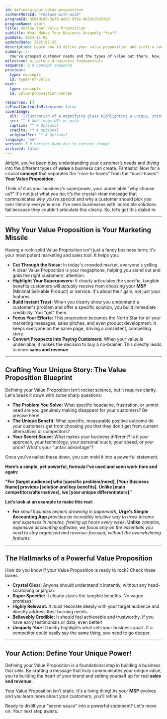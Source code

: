 ```yaml
---
id: defining-your-value-proposition
contentMetaId: "replace-with-uuid"
programId: b594dc90-3af0-4d62-9f5e-4b5dccba3fe9
programName: start
title: Define Your Value Proposition
subtitle: What Makes Your Business Uniquely *You*?
pubDate: 2024-11-06
updatedDate: 2025-07-25
description: Learn how to define your value proposition and craft a compelling message that resonates with your customers.
summary: >-
  You've grasped customer needs and the types of value out there. Now, it's time to zero in on what makes *your* business special. This concept will guide you through defining your unique Value Proposition – that clear, compelling message that tells customers precisely why they should pick *you*. It's about distilling your "secret sauce" into a powerful statement that attracts and converts.
milestone: milestone-4-business-fundamentals
sequence: 0 # concept sequence
previous:
  type: concepts
  id: types-of-value
next:
  type: concepts
  id: value-proposition-canvas

resources: []
isFinalContentInMilestone: false
coverImage:
  alt: "Illustration of a magnifying glass highlighting a unique, shining puzzle piece among many others."
  src: "" # Add image URL or path
  caption: "" # Optional
  credits: "" # Optional
  originalSrc: "" # Optional
language: "en"
version: 3 # Version bump due to content change
archived: false
---
```

Alright, you’ve been busy understanding your customer’s needs and diving into the different types of **value** a business can create. Fantastic! Now for a crucial **concept** that separates the "nice-to-haves" from the "must-haves": **Your Value Proposition.**

Think of it as your business's superpower, your undeniable "why choose us?" It's not just what you *do*; it’s the crystal-clear message that communicates *why you’re special* and why a customer should pick *you* over literally everyone else. I've seen businesses with incredible solutions fail because they couldn't articulate this clearly. So, let’s get this dialed in.

---

## Why Your Value Proposition is Your Marketing Missile

Having a rock-solid Value Proposition isn't just a fancy business term; it's your most potent marketing and sales tool. It helps you:

* **Cut Through the Noise:** In today's crowded market, everyone's yelling. A clear Value Proposition is your megaphone, helping you stand out and grab the right customers' attention.
* **Highlight Your Superpowers:** It clearly articulates the specific, tangible benefits customers will *actually* receive from choosing your **MSP** (Minimal Sell-able Product) or service. It's about their gain, not just your features.
* **Build Instant Trust:** When you clearly show you understand a customer's problem and offer a specific solution, you build immediate credibility. You "get" them.
* **Focus Your Efforts:** This proposition becomes the North Star for all your marketing messages, sales pitches, and even product development. It keeps everyone on the same page, driving a consistent, compelling story.
* **Convert Prospects into Paying Customers:** When your value is undeniable, it makes the decision to buy a no-brainer. This directly leads to more **sales and revenue**.

---

## Crafting Your Unique Story: The Value Proposition Blueprint

Defining your Value Proposition isn't rocket science, but it requires clarity. Let's break it down with some sharp questions:

* **The Problem You Solve:** What specific headache, frustration, or unmet need are you genuinely making disappear for your customers? Be precise here!
* **The Unique Benefit:** What specific, measurable positive outcome do your customers get from choosing you that they don't get from current alternatives or competitors?
* **Your Secret Sauce:** What makes your business different? Is it your approach, your technology, your personal touch, your speed, or your price? What's your "unfair advantage"?

Once you’ve nailed these down, you can mold it into a powerful statement.

**Here’s a simple, yet powerful, formula I’ve used and seen work time and again:**

**"For [target audience] who [specific problem/need], [Your Business Name] provides [solution and key benefits]. Unlike [main competitors/alternatives], we [your unique differentiators]."**

**Let’s look at an example to make this real:**

* **For** *small business owners drowning in paperwork*, **Urge's Simple Accounting App** *provides an incredibly intuitive way to track income and expenses in minutes, freeing up hours every week*. **Unlike** *complex, expensive accounting software*, *we focus only on the essentials you need to stay organized and revenue-focused, without the overwhelming features.*

---

## The Hallmarks of a Powerful Value Proposition

How do you know if your Value Proposition is ready to rock? Check these boxes:

* **Crystal Clear:** Anyone should understand it instantly, without any head-scratching or jargon.
* **Super Specific:** It clearly states the tangible benefits. No vague promises!
* **Highly Relevant:** It *must* resonate deeply with your target audience and directly address their burning needs.
* **Believably Credible:** It should feel achievable and trustworthy. If you have early testimonials or data, even better!
* **Uniquely *You*:** It boldly highlights what sets your business apart. If a competitor could easily say the same thing, you need to go deeper.

---

## Your Action: Define Your Unique Power!

Defining your Value Proposition is a foundational step in building a business that *sells*. By crafting a message that truly communicates your unique value, you're building the heart of your brand and setting yourself up for real **sales and revenue**.

Your Value Proposition isn't static. It's a living thing! As your **MSP** evolves and you learn more about your customers, you’ll refine it.

Ready to distill your "secret sauce" into a powerful statement? Let's move on. Your next step awaits.